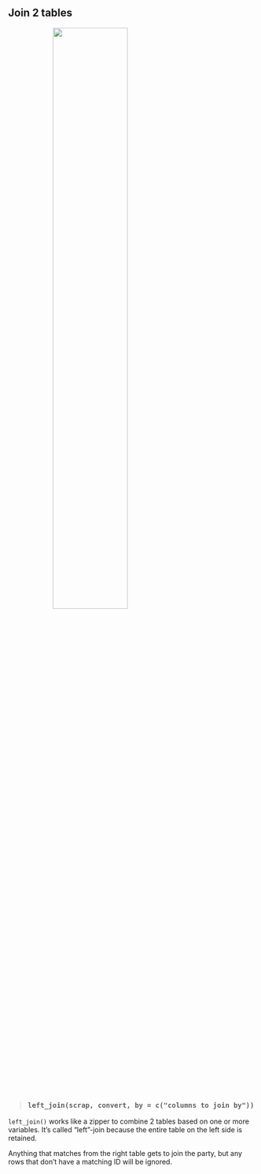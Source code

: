 
## Join 2 tables {-}

![](../images/leftjoin_scrap.png){style="width: 55%; margin-left: 18%; margin-bottom: 12px;"}

> ### `left_join(scrap, convert, by = c("columns to join by"))` {-}
>

`left_join()` works like a zipper to combine 2 tables based on one or more variables. It's called "left"-join because the entire table on the left side is retained. 

Anything that matches from the right table gets to join the party, but any rows that don't have a matching ID will be ignored.


<br>
